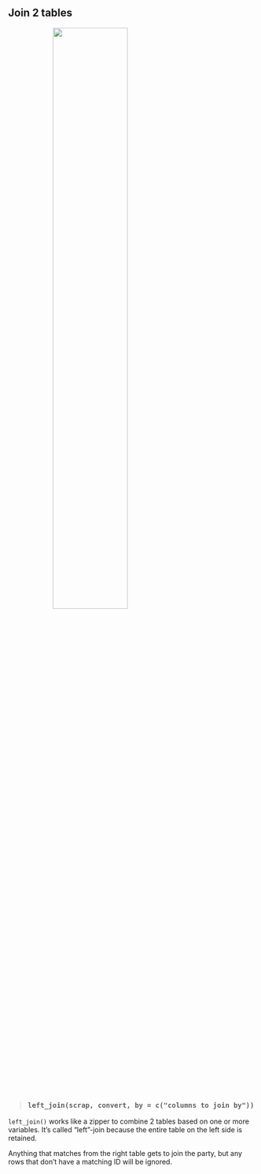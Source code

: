 
## Join 2 tables {-}

![](../images/leftjoin_scrap.png){style="width: 55%; margin-left: 18%; margin-bottom: 12px;"}

> ### `left_join(scrap, convert, by = c("columns to join by"))` {-}
>

`left_join()` works like a zipper to combine 2 tables based on one or more variables. It's called "left"-join because the entire table on the left side is retained. 

Anything that matches from the right table gets to join the party, but any rows that don't have a matching ID will be ignored.


<br>
